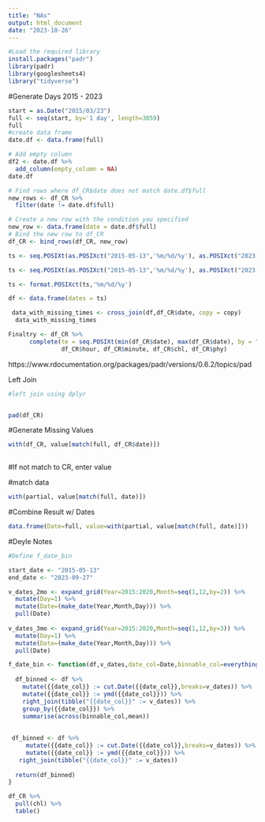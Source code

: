 ```yaml
---
title: "NAs"
output: html_document
date: "2023-10-26"
---
```



```r
#Load the required library 
install.packages("padr")
library(padr)
library(googlesheets4)
library("tidyverse")
```

#Generate Days 2015 - 2023
```r
start = as.Date("2015/03/23")
full <- seq(start, by='1 day', length=3059)
full
#create data frame
date.df <- data.frame(full)

# Add empty column
df2 <- date.df %>%
  add_column(empty_column = NA)
date.df

# Find rows where df_CR$date does not match date.df$full
new_rows <- df_CR %>%
  filter(date != date.df$full)

# Create a new row with the condition you specified
new_row <- data.frame(date = date.df$full) 
# Bind the new row to df_CR
df_CR <- bind_rows(df_CR, new_row)


```

```r
ts <- seq.POSIXt(as.POSIXct("2015-05-13",'%m/%d/%y'), as.POSIXct("2023-09-27",'%m/%d/%y'), by="day")

ts <- seq.POSIXt(as.POSIXct("2015-05-13",'%m/%d/%y'), as.POSIXct("2023-09-27",'%m/%d/%y'), by="day")

ts <- format.POSIXct(ts,'%m/%d/%y')

df <- data.frame(dates = ts)

 data_with_missing_times <- cross_join(df,df_CR$date, copy = copy)
  data_with_missing_times


```
```r
Finaltry <- df_CR %>%
      complete(te = seq.POSIXt(min(df_CR$date), max(df_CR$date), by = "day"), 
               df_CR$hour, df_CR$minute, df_CR$chl, df_CR$phy)
```
https://www.rdocumentation.org/packages/padr/versions/0.6.2/topics/pad



Left Join

```r
#left join using dplyr


pad(df_CR)
```

#Generate Missing Values
```r
with(df_CR, value[match(full, df_CR$date)])
     
```


#If not match to CR, enter value


#match data
```r
with(partial, value[match(full, date)])
```




#Combine Result w/ Dates
```r
data.frame(Date=full, value=with(partial, value[match(full, date)]))
```








#Deyle Notes
```r
#Define f_date_bin

start_date <- "2015-05-13"
end_date <- "2023-09-27"

v_dates_2mo <- expand_grid(Year=2015:2020,Month=seq(1,12,by=2)) %>%
  mutate(Day=1) %>%
  mutate(Date=(make_date(Year,Month,Day))) %>%
  pull(Date)
  
v_dates_3mo <- expand_grid(Year=2015:2020,Month=seq(1,12,by=3)) %>%
  mutate(Day=1) %>%
  mutate(Date=(make_date(Year,Month,Day))) %>%
  pull(Date)

f_date_bin <- function(df,v_dates,date_col=Date,binnable_col=everything()){
  
  df_binned <- df %>%
    mutate({{date_col}} := cut.Date({{date_col}},breaks=v_dates)) %>%
    mutate({{date_col}} := ymd({{date_col}})) %>%
    right_join(tibble("{{date_col}}" := v_dates)) %>%
    group_by({{date_col}}) %>%
    summarise(across(binnable_col,mean))
    
    
 df_binned <- df %>%
     mutate({{date_col}} := cut.Date({{date_col}},breaks=v_dates)) %>%
     mutate({{date_col}} := ymd({{date_col}})) %>%
   right_join(tibble("{{date_col}}" := v_dates))
  
  return(df_binned) 
}

df_CR %>%
  pull(chl) %>%
  table()

```

